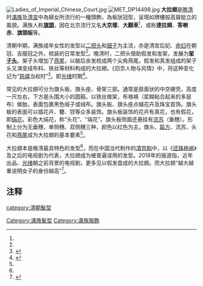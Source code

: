 [[File:Ladies_of_Imperial_Chinese_Court.jpg|thumb]]
[[File:MET_DP14498.jpg|thumb]]
'''大拉翅'''是[[晚清|晚清]]时[[滿族|滿族]]及[[清宮|清宮]]中為婦女所流行的一種頭飾，為板狀冠型，呈現如牌樓般高聳挺立的風貌。满族人称'''[[旗頭|旗頭]]'''，因在北京流行又名'''大京樣'''、'''大翻車'''<ref name=aa1/>{{Rp|88}}，或称'''達拉翅'''、'''答喇赤'''、'''旗頭板'''等。

清朝中期，满族成年女性的发型以[[二把头|二把头]]和[[钿子|钿子]]为主流，亦是清宫后妃、[[命妇|命妇]]在朝冠、吉服冠之外，梳装的日常发型<ref name=aa2/>{{Rp|56}}。晚清时，二把头借助假发和发架，发展为'''[[架子头|架子头]]'''。架子头增加了[[燕尾_(髮型)|燕尾]]，以脑后余发梳成两个尖角燕尾。假发和真发组成的架子头又演变成布料、铁丝等材料构成的大拉翅。《旧京人物与风情》中，将这种变化记为“[[慈禧太后|慈禧]]当权时”<ref name="aa1">{{Cite journal
|last =
|first =
|author =李华文、刘瑞璞
|coauthors =
|date =2019
|year =
|month =
|title =《满族“大拉翅”结构工艺及文化意涵研究》
|journal =满族研究
|volume =
|issue =2019年第3期
|pages =87—90
|publisher =烟台大学
|location =山东省烟台市
|issn =1002-3194
|pmid =
|doi =
|bibcode =
|oclc =
|id =
|url =http://qikan.cqvip.com/Qikan/Article/Detail?id=46552798
|language =Zh-hans
}}{{Dead link}}</ref>{{Rp|88}}。即[[光绪|光绪]]时期<ref name="aa2">{{Cite journal
|last =
|first =
|author =陳慧霞
|coauthors =
|date =2016
|year =
|month =
|title =《清代宮廷婦女簪飾之流變》
|journal =近代中國婦女史研究
|volume =
|issue =2016年第二十八期
|pages =53—124
|publisher =中央研究院近代史研究所
|location =台北市
|issn =1029-4759
|pmid =
|doi =
|bibcode =
|oclc =
|id =
|url =http://www.mh.sinica.edu.tw/PGPublication_Detail.aspx?tmid=3&mid=46&pubid=750&majorTypeCode=2&minorTypeCode=3&major=2&minor=3
|language =Zh-hant
|access-date =2021-10-18
|archive-date =2021-10-19
|archive-url =https://web.archive.org/web/20211019145947/http://www.mh.sinica.edu.tw/PGPublication_Detail.aspx?tmid=3&mid=46&pubid=750&majorTypeCode=2&minorTypeCode=3&major=2&minor=3
|dead-url =no
}}</ref>{{Rp|67}}。

常见的大拉翅可分为旗头板、旗头座、骨架三部。通常是扇面状的中空硬壳，高度一尺左右，下方是头围大小的圆箍。以铁丝做架，布袼褙（浆糊粘合起来的多层布）做胎，表面包裹黑色缎子或绒布。旗头板、旗头座点缀花卉及珠宝首饰。旗头板的表面可以插花卉、簪、钗等众多装饰。旗头板装饰的花卉有真花，也有假花，即[[绢花|绢花]]。彩色大绢花，称“头花”、“端花”。旗头板侧面还悬挂有[[流蘇_(裝飾)|流苏]]（垂穗）。形制上分为无垂穗、单侧穗、双侧穗三种，颜色以红色为主。旗头、[[扁方|扁方]]、流苏、头花和[[燕尾_(髮型)|燕尾]]成为大拉翅的基本要素<ref name=aa1/>{{Rp|88—89}}。

大拉翅本是晚清最具特色的发型<ref name=aa1/>{{Rp|88}}，而在中国当代制作的[[清宫剧|清宫剧]]中，以《[[还珠格格|还珠格格]]》及之后的电视剧为代表，大拉翅成为被普遍误用的发型。2018年的报道指，近年出品、[[光绪|光绪]]朝之前背景的电视剧，更多见以假发盘成的大拉翅。而大拉翅“越大越重说明女子的身份越高”<ref>{{Cite web |url=http://www.sd.xinhuanet.com/news/yule/2018-09/18/c_1123445420_2.htm |title=清宫剧10有9部都会犯的错，连如懿传和还珠也是，只有延禧避开了 |accessdate=2018-08-25 |author= |date=2018-09-18 |work=责任编辑：秦来玲 |publisher=新华网，来源：东方网 |language=Zh-hans |archive-date=2021-10-20 |archive-url=https://web.archive.org/web/20211020021316/http://www.sd.xinhuanet.com/news/yule/2018-09/18/c_1123445420_2.htm |dead-url=no }}</ref>。

== 注释 ==

{{Reflist|25em}}


[[Category:滿族髮型|Category:滿族髮型]]
[[category:清朝髮型|category:清朝髮型]]
[[Category:滿族服飾|Category:滿族服飾]]